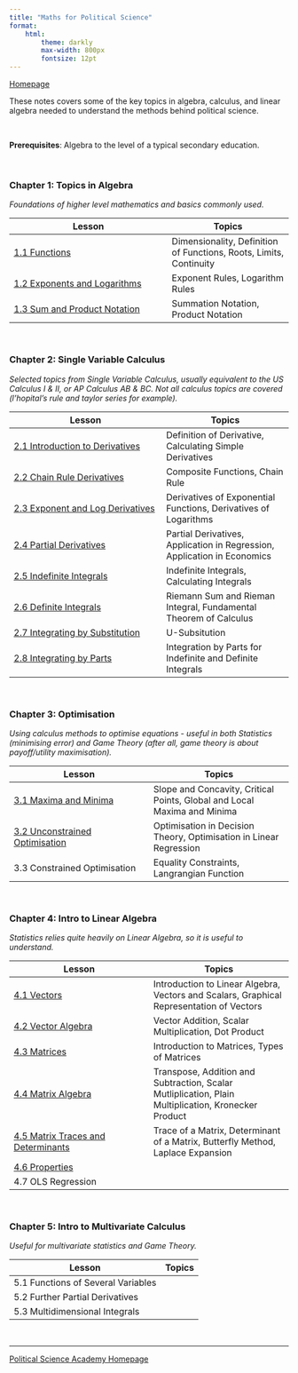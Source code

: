 ```yaml
---
title: "Maths for Political Science"
format:
    html:
        theme: darkly
        max-width: 800px
        fontsize: 12pt
---
```


[Homepage](https://politicalscience.github.io)

These notes covers some of the key topics in algebra, calculus, and linear algebra needed to understand the methods behind political science.

<br />

**Prerequisites**: Algebra to the level of a typical secondary education.

<br />

### Chapter 1: Topics in Algebra

*Foundations of higher level mathematics and basics commonly used.*

| Lesson | Topics |
|-----------------------------------------|-------------------------------|
| [1.1 Functions](https://politicalscience.github.io/math/1-1.html) | Dimensionality, Definition of Functions, Roots, Limits, Continuity |
| [1.2 Exponents and Logarithms](https://politicalscience.github.io/math/1-2.html) | Exponent Rules, Logarithm Rules |
| [1.3 Sum and Product Notation](https://politicalscience.github.io/math/1-3.html) | Summation Notation, Product Notation |

<br />

### Chapter 2: Single Variable Calculus

*Selected topics from Single Variable Calculus, usually equivalent to the US Calculus I & II, or AP Calculus AB & BC. Not all calculus topics are covered (l'hopital's rule and taylor series for example).*

| Lesson | Topics |
|---------------------------------------|---------------------------------|
| [2.1 Introduction to Derivatives](https://politicalscience.github.io/math/2-1.html) | Definition of Derivative, Calculating Simple Derivatives |
| [2.2 Chain Rule Derivatives](https://politicalscience.github.io/math/2-2.html) | Composite Functions, Chain Rule |
| [2.3 Exponent and Log Derivatives](https://politicalscience.github.io/math/2-3.html) | Derivatives of Exponential Functions, Derivatives of Logarithms |
| [2.4 Partial Derivatives](https://politicalscience.github.io/math/2-4.html) | Partial Derivatives, Application in Regression, Application in Economics |
| [2.5 Indefinite Integrals](https://politicalscience.github.io/math/2-5.html) | Indefinite Integrals, Calculating Integrals |
| [2.6 Definite Integrals](https://politicalscience.github.io/math/2-6.html) | Riemann Sum and Rieman Integral, Fundamental Theorem of Calculus |
| [2.7 Integrating by Substitution](https://politicalscience.github.io/math/2-7.html) | U-Subsitution |
| [2.8 Integrating by Parts](https://politicalscience.github.io/math/2-8.html) | Integration by Parts for Indefinite and Definite Integrals |

<br />

### Chapter 3: Optimisation

*Using calculus methods to optimise equations - useful in both Statistics (minimising error) and Game Theory (after all, game theory is about payoff/utility maximisation).*

| Lesson | Topics |
|------------------------------------|------------------------------------|
| [3.1 Maxima and Minima](https://politicalscience.github.io/math/3-1.html) | Slope and Concavity, Critical Points, Global and Local Maxima and Minima |
| [3.2 Unconstrained Optimisation](https://politicalscience.github.io/math/3-2.html) | Optimisation in Decision Theory, Optimisation in Linear Regression |
| 3.3 Constrained Optimisation | Equality Constraints, Langrangian Function |

<br />

### Chapter 4: Intro to Linear Algebra

*Statistics relies quite heavily on Linear Algebra, so it is useful to understand.*

| Lesson | Topics |
|------------------------------------|------------------------------------|
| [4.1 Vectors](https://politicalscience.github.io/math/4-1.html) | Introduction to Linear Algebra, Vectors and Scalars, Graphical Representation of Vectors |
| [4.2 Vector Algebra](https://politicalscience.github.io/math/4-2.html) | Vector Addition, Scalar Multiplication, Dot Product |
| [4.3 Matrices](https://politicalscience.github.io/math/4-3.html) | Introduction to Matrices, Types of Matrices |
| [4.4 Matrix Algebra](https://politicalscience.github.io/math/4-4.html) | Transpose, Addition and Subtraction, Scalar Mutliplication, Plain Multiplication, Kronecker Product |
| [4.5 Matrix Traces and Determinants](https://politicalscience.github.io/math/4-5.html) | Trace of a Matrix, Determinant of a Matrix, Butterfly Method, Laplace Expansion |
| [4.6 Properties](https://politicalscience.github.io/math/4-6.html) |  |
| 4.7 OLS Regression |  |

<br />

### Chapter 5: Intro to Multivariate Calculus

*Useful for multivariate statistics and Game Theory.*

| Lesson                             | Topics |
|------------------------------------|--------|
| 5.1 Functions of Several Variables |        |
| 5.2 Further Partial Derivatives    |        |
| 5.3 Multidimensional Integrals     |        |

<br />

------------------------------------------------------------------------

[Political Science Academy Homepage](https://politicalscience.github.io)